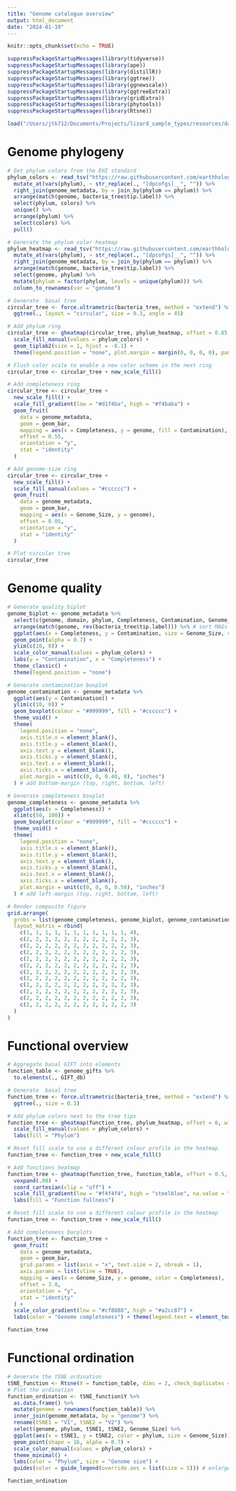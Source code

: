 ```yaml
---
title: "Genome catalogue overview"
output: html_document
date: "2024-01-19"
---
```


```r
knitr::opts_chunk$set(echo = TRUE)
```

```r
suppressPackageStartupMessages(library(tidyverse))
suppressPackageStartupMessages(library(ape))
suppressPackageStartupMessages(library(distillR))
suppressPackageStartupMessages(library(ggtree))
suppressPackageStartupMessages(library(ggnewscale))
suppressPackageStartupMessages(library(ggtreeExtra))
suppressPackageStartupMessages(library(gridExtra))
suppressPackageStartupMessages(library(phytools))
suppressPackageStartupMessages(library(Rtsne))
```


```r
load("/Users/jtk712/Documents/Projects/lizard_sample_types/resources/data/data.Rdata")
```

# Genome phylogeny
```r
# Get phylum colors from the EHI standard
phylum_colors <- read_tsv("https://raw.githubusercontent.com/earthhologenome/EHI_taxonomy_colour/main/ehi_phylum_colors.tsv") %>%
  mutate_at(vars(phylum), ~ str_replace(., "[dpcofgs]__", "")) %>%
  right_join(genome_metadata, by = join_by(phylum == phylum)) %>%
  arrange(match(genome, bacteria_tree$tip.label)) %>%
  select(phylum, colors) %>%
  unique() %>%
  arrange(phylum) %>%
  select(colors) %>%
  pull()

# Generate the phylum color heatmap
phylum_heatmap <- read_tsv("https://raw.githubusercontent.com/earthhologenome/EHI_taxonomy_colour/main/ehi_phylum_colors.tsv") %>%
  mutate_at(vars(phylum), ~ str_replace(., "[dpcofgs]__", "")) %>%
  right_join(genome_metadata, by = join_by(phylum == phylum)) %>%
  arrange(match(genome, bacteria_tree$tip.label)) %>%
  select(genome, phylum) %>%
  mutate(phylum = factor(phylum, levels = unique(phylum))) %>%
  column_to_rownames(var = "genome")

# Generate  basal tree
circular_tree <- force.ultrametric(bacteria_tree, method = "extend") %>% # extend to ultrametric for the sake of visualisation
  ggtree(., layout = "circular", size = 0.3, angle = 45)
```

```r
# Add phylum ring
circular_tree <- gheatmap(circular_tree, phylum_heatmap, offset = 0.85, width = 0.1, colnames = FALSE) +
  scale_fill_manual(values = phylum_colors) +
  geom_tiplab2(size = 1, hjust = -0.1) +
  theme(legend.position = "none", plot.margin = margin(0, 0, 0, 0), panel.margin = margin(0, 0, 0, 0))

# Flush color scale to enable a new color scheme in the next ring
circular_tree <- circular_tree + new_scale_fill()

# Add completeness ring
circular_tree <- circular_tree +
  new_scale_fill() +
  scale_fill_gradient(low = "#d1f4ba", high = "#f4baba") +
  geom_fruit(
    data = genome_metadata,
    geom = geom_bar,
    mapping = aes(x = Completeness, y = genome, fill = Contamination),
    offset = 0.55,
    orientation = "y",
    stat = "identity"
  )

# Add genome-size ring
circular_tree <- circular_tree +
  new_scale_fill() +
  scale_fill_manual(values = "#cccccc") +
  geom_fruit(
    data = genome_metadata,
    geom = geom_bar,
    mapping = aes(x = Genome_Size, y = genome),
    offset = 0.05,
    orientation = "y",
    stat = "identity"
  )

# Plot circular tree
circular_tree
```

# Genome quality

```r
# Generate quality biplot
genome_biplot <- genome_metadata %>%
  select(c(genome, domain, phylum, Completeness, Contamination, Genome_Size)) %>%
  arrange(match(genome, rev(bacteria_tree$tip.label))) %>% # sort MAGs according to phylogenetic tree
  ggplot(aes(x = Completeness, y = Contamination, size = Genome_Size, color = phylum)) +
  geom_point(alpha = 0.7) +
  ylim(c(10, 0)) +
  scale_color_manual(values = phylum_colors) +
  labs(y = "Contamination", x = "Completeness") +
  theme_classic() +
  theme(legend.position = "none")

# Generate contamination boxplot
genome_contamination <- genome_metadata %>%
  ggplot(aes(y = Contamination)) +
  ylim(c(10, 0)) +
  geom_boxplot(colour = "#999999", fill = "#cccccc") +
  theme_void() +
  theme(
    legend.position = "none",
    axis.title.x = element_blank(),
    axis.title.y = element_blank(),
    axis.text.y = element_blank(),
    axis.ticks.y = element_blank(),
    axis.text.x = element_blank(),
    axis.ticks.x = element_blank(),
    plot.margin = unit(c(0, 0, 0.40, 0), "inches")
  ) # add bottom-margin (top, right, bottom, left)

# Generate completeness boxplot
genome_completeness <- genome_metadata %>%
  ggplot(aes(x = Completeness)) +
  xlim(c(50, 100)) +
  geom_boxplot(colour = "#999999", fill = "#cccccc") +
  theme_void() +
  theme(
    legend.position = "none",
    axis.title.x = element_blank(),
    axis.title.y = element_blank(),
    axis.text.y = element_blank(),
    axis.ticks.y = element_blank(),
    axis.text.x = element_blank(),
    axis.ticks.x = element_blank(),
    plot.margin = unit(c(0, 0, 0, 0.50), "inches")
  ) # add left-margin (top, right, bottom, left)

# Render composite figure
grid.arrange(
  grobs = list(genome_completeness, genome_biplot, genome_contamination),
  layout_matrix = rbind(
    c(1, 1, 1, 1, 1, 1, 1, 1, 1, 1, 1, 4),
    c(2, 2, 2, 2, 2, 2, 2, 2, 2, 2, 2, 3),
    c(2, 2, 2, 2, 2, 2, 2, 2, 2, 2, 2, 3),
    c(2, 2, 2, 2, 2, 2, 2, 2, 2, 2, 2, 3),
    c(2, 2, 2, 2, 2, 2, 2, 2, 2, 2, 2, 3),
    c(2, 2, 2, 2, 2, 2, 2, 2, 2, 2, 2, 3),
    c(2, 2, 2, 2, 2, 2, 2, 2, 2, 2, 2, 3),
    c(2, 2, 2, 2, 2, 2, 2, 2, 2, 2, 2, 3),
    c(2, 2, 2, 2, 2, 2, 2, 2, 2, 2, 2, 3),
    c(2, 2, 2, 2, 2, 2, 2, 2, 2, 2, 2, 3),
    c(2, 2, 2, 2, 2, 2, 2, 2, 2, 2, 2, 3),
    c(2, 2, 2, 2, 2, 2, 2, 2, 2, 2, 2, 3)
  )
)
```

# Functional overview
```r
# Aggregate basal GIFT into elements
function_table <- genome_gifts %>%
  to.elements(., GIFT_db)

# Generate  basal tree
function_tree <- force.ultrametric(bacteria_tree, method = "extend") %>%
  ggtree(., size = 0.3)
```

```r
# Add phylum colors next to the tree tips
function_tree <- gheatmap(function_tree, phylum_heatmap, offset = 0, width = 0.1, colnames = FALSE) +
  scale_fill_manual(values = phylum_colors) +
  labs(fill = "Phylum")

# Reset fill scale to use a different colour profile in the heatmap
function_tree <- function_tree + new_scale_fill()

# Add functions heatmap
function_tree <- gheatmap(function_tree, function_table, offset = 0.5, width = 3.5, colnames = FALSE) +
  vexpand(.08) +
  coord_cartesian(clip = "off") +
  scale_fill_gradient(low = "#f4f4f4", high = "steelblue", na.value = "white") +
  labs(fill = "Function fullness")

# Reset fill scale to use a different colour profile in the heatmap
function_tree <- function_tree + new_scale_fill()

# Add completeness barplots
function_tree <- function_tree +
  geom_fruit(
    data = genome_metadata,
    geom = geom_bar,
    grid.params = list(axis = "x", text.size = 2, nbreak = 1),
    axis.params = list(vline = TRUE),
    mapping = aes(x = Genome_Size, y = genome, color = Completeness),
    offset = 3.8,
    orientation = "y",
    stat = "identity"
  ) +
  scale_color_gradient(low = "#cf8888", high = "#a2cc87") +
  labs(color = "Genome completeness") + theme(legend.text = element_text(size = 8), title = element_text(size = 10), legend.key.size = unit(0.3, "cm"), )

function_tree
```

# Functional ordination
```r
# Generate the tSNE ordination
tSNE_function <- Rtsne(X = function_table, dims = 2, check_duplicates = FALSE)
# Plot the ordination
function_ordination <- tSNE_function$Y %>%
  as.data.frame() %>%
  mutate(genome = rownames(function_table)) %>%
  inner_join(genome_metadata, by = "genome") %>%
  rename(tSNE1 = "V1", tSNE2 = "V2") %>%
  select(genome, phylum, tSNE1, tSNE2, Genome_Size) %>%
  ggplot(aes(x = tSNE1, y = tSNE2, color = phylum, size = Genome_Size)) +
  geom_point(shape = 16, alpha = 0.7) +
  scale_color_manual(values = phylum_colors) +
  theme_minimal() +
  labs(color = "Phylum", size = "Genome size") +
  guides(color = guide_legend(override.aes = list(size = 5))) # enlarge Phylum dots in legend

function_ordination
```

